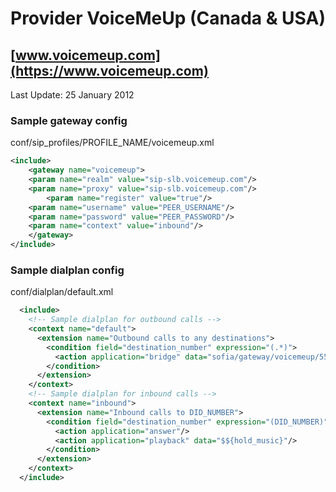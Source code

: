 
# Provider VoiceMeUp (Canada & USA) 

 

## [www.voicemeup.com](https://www.voicemeup.com)

  
Last Update: 25 January 2012

  
### Sample gateway config

conf/sip\_profiles/PROFILE\_NAME/voicemeup.xml

```xml
<include>
    <gateway name="voicemeup">
	<param name="realm" value="sip-slb.voicemeup.com"/>
	<param name="proxy" value="sip-slb.voicemeup.com"/>
        <param name="register" value="true"/>
	<param name="username" value="PEER_USERNAME"/>
	<param name="password" value="PEER_PASSWORD"/>
	<param name="context" value="inbound"/>
    </gateway>
</include>
```

### Sample dialplan config

conf/dialplan/default.xml

```xml
  <include>
    <!-- Sample dialplan for outbound calls -->
    <context name="default">
      <extension name="Outbound calls to any destinations">
        <condition field="destination_number" expression="(.*)">
          <action application="bridge" data="sofia/gateway/voicemeup/555123456"/>
        </condition>
      </extension>
    </context>
    <!-- Sample dialplan for inbound calls -->
    <context name="inbound">
      <extension name="Inbound calls to DID_NUMBER">
        <condition field="destination_number" expression="(DID_NUMBER)">
          <action application="answer"/>
          <action application="playback" data="$${hold_music}"/>
        </condition>
      </extension>
    </context>
  </include> 
```

